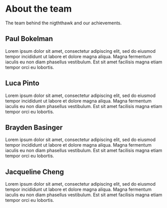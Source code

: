 
<MDXWrapper>

# About the team

The team behind the nigththawk and our achievements.

## Paul Bokelman

Lorem ipsum dolor sit amet, consectetur adipiscing elit, sed do eiusmod tempor incididunt ut labore et dolore magna aliqua. Magna fermentum iaculis eu non diam phasellus vestibulum. Est sit amet facilisis magna etiam tempor orci eu lobortis.

## Luca Pinto

Lorem ipsum dolor sit amet, consectetur adipiscing elit, sed do eiusmod tempor incididunt ut labore et dolore magna aliqua. Magna fermentum iaculis eu non diam phasellus vestibulum. Est sit amet facilisis magna etiam tempor orci eu lobortis.

## Brayden Basinger

Lorem ipsum dolor sit amet, consectetur adipiscing elit, sed do eiusmod tempor incididunt ut labore et dolore magna aliqua. Magna fermentum iaculis eu non diam phasellus vestibulum. Est sit amet facilisis magna etiam tempor orci eu lobortis.

## Jacqueline Cheng

Lorem ipsum dolor sit amet, consectetur adipiscing elit, sed do eiusmod tempor incididunt ut labore et dolore magna aliqua. Magna fermentum iaculis eu non diam phasellus vestibulum. Est sit amet facilisis magna etiam tempor orci eu lobortis.

</MDXWrapper>
